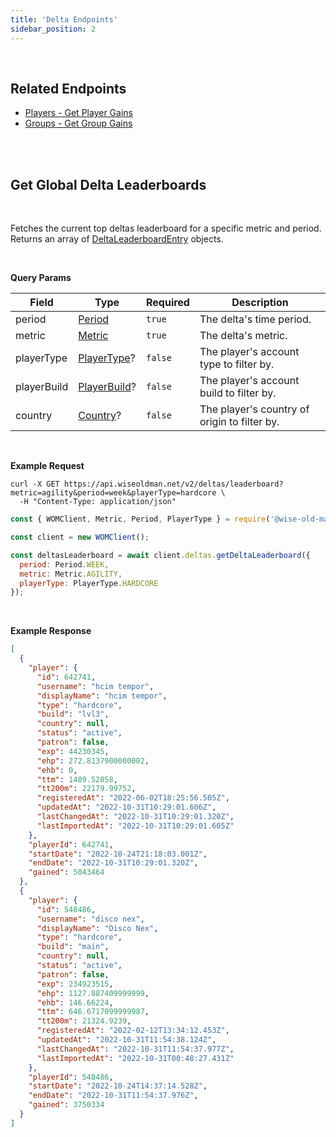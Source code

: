 ```yaml
---
title: 'Delta Endpoints'
sidebar_position: 2
---
```



<br />

## Related Endpoints

- [Players - Get Player Gains](/api/players/player-endpoints#get-player-gains)
- [Groups - Get Group Gains](/api/groups/group-endpoints#get-group-gains)

<br />

<br />

## Get Global Delta Leaderboards

<Endpoint verb="GET" path="/deltas/leaderboard" />
<br />

Fetches the current top deltas leaderboard for a specific metric and period. Returns an array of [DeltaLeaderboardEntry](/api/deltas/delta-type-definitions#object-delta-leaderboard-entry) objects.

<br />

**Query Params**

| Field       | Type                                                                   | Required | Description                                  |
| ----------- | ---------------------------------------------------------------------- | -------- | -------------------------------------------- |
| period      | [Period](/api/global-type-definitions#enum-period)                     | `true`   | The delta's time period.                     |
| metric      | [Metric](/api/global-type-definitions#enum-metric)                     | `true`   | The delta's metric.                          |
| playerType  | [PlayerType](/api/players/player-type-definitions#enum-player-type)?   | `false`  | The player's account type to filter by.      |
| playerBuild | [PlayerBuild](/api/players/player-type-definitions#enum-player-build)? | `false`  | The player's account build to filter by.     |
| country     | [Country](/api/players/player-type-definitions#enum-country)?          | `false`  | The player's country of origin to filter by. |

<br />

**Example Request**

<TabbedCodeBlock>

```curl
curl -X GET https://api.wiseoldman.net/v2/deltas/leaderboard?metric=agility&period=week&playerType=hardcore \
  -H "Content-Type: application/json"
```

```javascript
const { WOMClient, Metric, Period, PlayerType } = require('@wise-old-man/utils');

const client = new WOMClient();

const deltasLeaderboard = await client.deltas.getDeltaLeaderboard({
  period: Period.WEEK,
  metric: Metric.AGILITY,
  playerType: PlayerType.HARDCORE
});
```

</TabbedCodeBlock>

<br />

**Example Response**

```json
[
  {
    "player": {
      "id": 642741,
      "username": "hcim tempor",
      "displayName": "hcim tempor",
      "type": "hardcore",
      "build": "lvl3",
      "country": null,
      "status": "active",
      "patron": false,
      "exp": 44230345,
      "ehp": 272.8137900000002,
      "ehb": 0,
      "ttm": 1489.52058,
      "tt200m": 22179.99752,
      "registeredAt": "2022-06-02T18:25:56.505Z",
      "updatedAt": "2022-10-31T10:29:01.606Z",
      "lastChangedAt": "2022-10-31T10:29:01.320Z",
      "lastImportedAt": "2022-10-31T10:29:01.605Z"
    },
    "playerId": 642741,
    "startDate": "2022-10-24T21:18:03.001Z",
    "endDate": "2022-10-31T10:29:01.320Z",
    "gained": 5043464
  },
  {
    "player": {
      "id": 548486,
      "username": "disco nex",
      "displayName": "Disco Nex",
      "type": "hardcore",
      "build": "main",
      "country": null,
      "status": "active",
      "patron": false,
      "exp": 234923515,
      "ehp": 1127.887409999999,
      "ehb": 146.66224,
      "ttm": 646.6717099999987,
      "tt200m": 21324.9239,
      "registeredAt": "2022-02-12T13:34:12.453Z",
      "updatedAt": "2022-10-31T11:54:38.124Z",
      "lastChangedAt": "2022-10-31T11:54:37.977Z",
      "lastImportedAt": "2022-10-31T00:48:27.431Z"
    },
    "playerId": 548486,
    "startDate": "2022-10-24T14:37:14.528Z",
    "endDate": "2022-10-31T11:54:37.976Z",
    "gained": 3750334
  }
]
```
